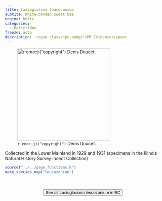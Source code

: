 ```yaml
---
title: Lasioglossum leucozonium
subtite: White-banded sweat bee
engine: knitr
categories:
  - Halictidae
freeze: auto
description:  <span class="pe-badge">PM Evidence</span>
---
```

![`r emo::ji("copyright")` Denis Doucet.](https://inaturalist-open-data.s3.amazonaws.com/photos/331405742/large.jpg){height=300}

Collected in the Lower Mainland in 1929 and 1931 (specimens in the Illinois Natural History Survey Insect Collection)



```r
source("../../page_functions.R")
make_species_map("leucozonium")
```
<br><br>
<center>


<a href="https://inaturalist.ca/observations?place_id=any&subview=map&taxon_id=127754"><button type="button" class="btn btn-secondary">See all Lasioglossum leucozonium in BC <i class="fa-solid fa-arrow-up-right-from-square"></i> </button></a>
</center>
